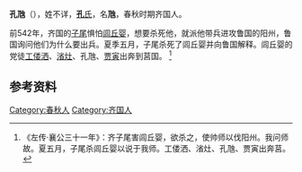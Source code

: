 {{Infobox 先秦人物
|名称= 孔虺
|图像=
|图说=
|姓=
|氏=[[孔氏|孔]]
|名=虺
|字=
|别名=
|别字=
|谥号=
|时代=
|国家=齐国
|身份=
|出生=
|逝世=
|在位=
|父=
|母=
|正妻=
|妾=
|子女=
|太子=
}}
'''孔虺'''（{{bd|？||？||catIdx=X}}），姓不详，[[孔氏|'''孔'''氏]]，名'''虺'''，春秋时期齐国人。

前542年，齐国的[[子尾|子尾]]惧怕[[闾丘婴|闾丘婴]]，想要杀死他，就派他带兵进攻鲁国的阳州，鲁国询问他们为什么要出兵。夏季五月，子尾杀死了闾丘婴并向鲁国解释。闾丘婴的党徒[[工偻洒|工偻洒]]、[[渻灶|渻灶]]、孔虺、[[贾寅|贾寅]]出奔到莒国。
<ref>《左传·襄公三十一年》：齐子尾害闾丘婴，欲杀之，使帅师以伐阳州。我问师故。夏五月，子尾杀闾丘婴以说于我师。工偻洒、渻灶、孔虺、贾寅出奔莒。</ref>

==参考资料==
{{reflist}}

[[Category:春秋人|Category:春秋人]]
[[Category:齐国人|Category:齐国人]]
{{春秋人物小作品}}